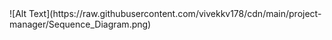 
<Meta title="Usecase" />
![Alt Text](https://raw.githubusercontent.com/vivekkv178/cdn/main/project-manager/Sequence_Diagram.png)
